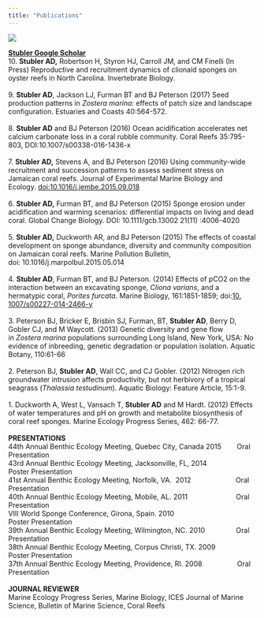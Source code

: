 ---
title: "Publications"
---

![](docs/coral.jpg){fig-align="right"}

[**Stubler Google Scholar**](https://scholar.google.com/citations?hl=en&user=XS-Ij5AAAAAJ&view_op=list_works&sortby=pubdate)\
10. **Stubler AD,** Robertson H, Styron HJ, Carroll JM, and CM Finelli (In Press) Reproductive and recruitment dynamics of clionaid sponges on oyster reefs in North Carolina. Invertebrate Biology.\
\
9. **Stubler AD**, Jackson LJ, Furman BT and BJ Peterson (2017) Seed production patterns in *Zostera marina*: effects of patch size and landscape configuration. Estuaries and Coasts 40:564-572.\
\
8. **Stubler AD** and BJ Peterson (2016) Ocean acidification accelerates net calcium carbonate loss in a coral rubble community. Coral Reefs 35:795-803, DOI:10.1007/s00338-016-1436-x\
\
7. **Stubler AD,** Stevens A, and BJ Peterson (2016) Using community-wide recruitment and succession patterns to assess sediment stress on Jamaican coral reefs. Journal of Experimental Marine Biology and Ecology. [doi:10.1016/j.jembe.2015.09.018](http://dx.doi.org/10.1016/j.jembe.2015.09.018)\
\
6. **Stubler AD,** Furman BT, and BJ Peterson (2015) Sponge erosion under acidification and warming scenarios: differential impacts on living and dead coral. Global Change Biology. DOI: 10.1111/gcb.13002 21(11) :4006-4020\
\
5. **Stubler AD,** Duckworth AR, and BJ Peterson (2015) The effects of coastal development on sponge abundance, diversity and community composition on Jamaican coral reefs. Marine Pollution Bulletin, doi: 10.1016/j.marpolbul.2015.05.014\
\
4. **Stubler AD**, Furman BT, and BJ Peterson. (2014) Effects of pCO2 on the interaction between an excavating sponge, *Cliona varians*, and a hermatypic coral, *Porites furcata*. Marine Biology, 161:1851-1859; doi:[10.​1007/​s00227-014-2466-y](http://dx.doi.org.libproxy.cc.stonybrook.edu/10.1007/s00227-014-2466-y)\
\
3. Peterson BJ, Bricker E, Brisbin SJ, Furman, BT, **Stubler AD**, Berry D, Gobler CJ, and M Waycott. (2013) Genetic diversity and gene flow in *Zostera marina* populations surrounding Long Island, New York, USA: No evidence of inbreeding, genetic degradation or population isolation. Aquatic Botany, 110:61-66\
\
2. Peterson BJ, **Stubler AD**, Wall CC, and CJ Gobler. (2012) Nitrogen rich groundwater intrusion affects productivity, but not herbivory of a tropical seagrass (*Thalassia testudinum*). Aquatic Biology: Feature Article, 15:1-9.\
\
1. Duckworth A, West L, Vansach T, **Stubler AD** and M Hardt. (2012) Effects of water temperatures and pH on growth and metabolite biosynthesis of coral reef sponges. Marine Ecology Progress Series, 462: 66-77.﻿\
\
**PRESENTATIONS**\
44th Annual Benthic Ecology Meeting, Quebec City, Canada 2015        Oral Presentation\
43rd Annual Benthic Ecology Meeting, Jacksonville, FL, 2014                 Poster Presentation\
41st Annual Benthic Ecology Meeting, Norfolk, VA.  2012                       Oral Presentation \
40th Annual Benthic Ecology Meeting, Mobile, AL. 2011                         Oral Presentation\
VIII World Sponge Conference, Girona, Spain. 2010                                 Poster Presentation\
39th Annual Benthic Ecology Meeting, Wilmington, NC. 2010                Oral Presentation\
38th Annual Benthic Ecology Meeting, Corpus Christi, TX. 2009            Poster Presentation\
37th Annual Benthic Ecology Meeting, Providence, RI. 2008                  Oral Presentation\
\
**JOURNAL REVIEWER**\
Marine Ecology Progress Series, Marine Biology, ICES Journal of Marine Science, Bulletin of Marine Science, Coral Reefs
